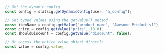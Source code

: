 ```jsx
// Get the dynamic config
const config = statsig.getDynamicConfig(user, "a_config");

// Get typed values using the getValue() method
const itemName = config.getValue("product_name", "Awesome Product v1");
const price = config.getValue("price", 10.0);
const shouldDiscount = config.getValue("discount", false);

// Or access the entire value object directly
const value = config.value;
```
